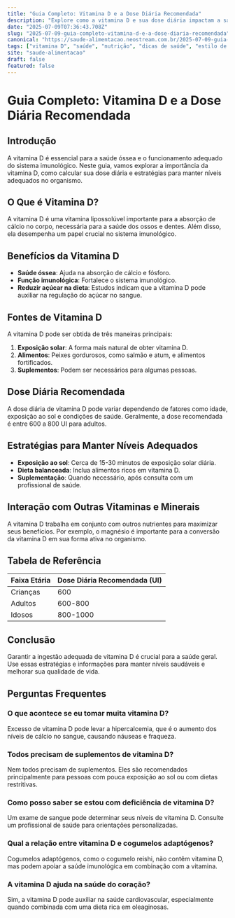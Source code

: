 ```yaml
---
title: "Guia Completo: Vitamina D e a Dose Diária Recomendada"
description: "Explore como a vitamina D e sua dose diária impactam a saúde e descubra estratégias eficazes para manter níveis adequados."
date: "2025-07-09T07:36:43.708Z"
slug: "2025-07-09-guia-completo-vitamina-d-e-a-dose-diaria-recomendada"
canonical: "https://saude-alimentacao.neostream.com.br/2025-07-09-guia-completo-vitamina-d-e-a-dose-diaria-recomendada"
tags: ["vitamina D", "saúde", "nutrição", "dicas de saúde", "estilo de vida"]
site: "saude-alimentacao"
draft: false
featured: false
---
```


# Guia Completo: Vitamina D e a Dose Diária Recomendada

## Introdução
A vitamina D é essencial para a saúde óssea e o funcionamento adequado do sistema imunológico. Neste guia, vamos explorar a importância da vitamina D, como calcular sua dose diária e estratégias para manter níveis adequados no organismo.

## O Que é Vitamina D?
A vitamina D é uma vitamina lipossolúvel importante para a absorção de cálcio no corpo, necessária para a saúde dos ossos e dentes. Além disso, ela desempenha um papel crucial no sistema imunológico.

## Benefícios da Vitamina D
- **Saúde óssea**: Ajuda na absorção de cálcio e fósforo.
- **Função imunológica**: Fortalece o sistema imunológico.
- **Reduzir açúcar na dieta**: Estudos indicam que a vitamina D pode auxiliar na regulação do açúcar no sangue.

## Fontes de Vitamina D
A vitamina D pode ser obtida de três maneiras principais:
1. **Exposição solar**: A forma mais natural de obter vitamina D.
2. **Alimentos**: Peixes gordurosos, como salmão e atum, e alimentos fortificados.
3. **Suplementos**: Podem ser necessários para algumas pessoas.

## Dose Diária Recomendada
A dose diária de vitamina D pode variar dependendo de fatores como idade, exposição ao sol e condições de saúde. Geralmente, a dose recomendada é entre 600 a 800 UI para adultos.

## Estratégias para Manter Níveis Adequados
- **Exposição ao sol**: Cerca de 15-30 minutos de exposição solar diária.
- **Dieta balanceada**: Inclua alimentos ricos em vitamina D.
- **Suplementação**: Quando necessário, após consulta com um profissional de saúde.

## Interação com Outras Vitaminas e Minerais
A vitamina D trabalha em conjunto com outros nutrientes para maximizar seus benefícios. Por exemplo, o magnésio é importante para a conversão da vitamina D em sua forma ativa no organismo.

## Tabela de Referência
| Faixa Etária | Dose Diária Recomendada (UI) |
|--------------|-----------------------------|
| Crianças     | 600                         |
| Adultos      | 600-800                     |
| Idosos       | 800-1000                    |

## Conclusão
Garantir a ingestão adequada de vitamina D é crucial para a saúde geral. Use essas estratégias e informações para manter níveis saudáveis e melhorar sua qualidade de vida.

## Perguntas Frequentes

### O que acontece se eu tomar muita vitamina D?
Excesso de vitamina D pode levar a hipercalcemia, que é o aumento dos níveis de cálcio no sangue, causando náuseas e fraqueza.

### Todos precisam de suplementos de vitamina D?
Nem todos precisam de suplementos. Eles são recomendados principalmente para pessoas com pouca exposição ao sol ou com dietas restritivas.

### Como posso saber se estou com deficiência de vitamina D?
Um exame de sangue pode determinar seus níveis de vitamina D. Consulte um profissional de saúde para orientações personalizadas.

### Qual a relação entre vitamina D e cogumelos adaptógenos?
Cogumelos adaptógenos, como o cogumelo reishi, não contêm vitamina D, mas podem apoiar a saúde imunológica em combinação com a vitamina.

### A vitamina D ajuda na saúde do coração?
Sim, a vitamina D pode auxiliar na saúde cardiovascular, especialmente quando combinada com uma dieta rica em oleaginosas.